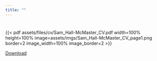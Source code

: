 ```yaml
---
title: ""
---
```


#
{{< pdf assets/files/cv/Sam_Hall-McMaster_CV.pdf width=100% height=100% image=assets/imgs/Sam_Hall-McMaster_CV_page1.png border=2 image_width=100% image_border=2 >}}

[Download](assets/files/cv/Sam_Hall-McMaster_CV.pdf)